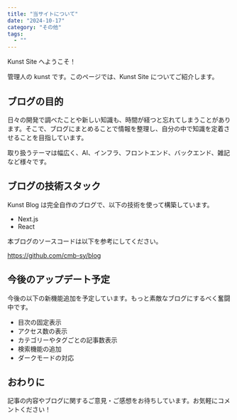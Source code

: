 ```yaml
---
title: "当サイトについて"
date: "2024-10-17"
category: "その他"
tags:
  - ""
---
```


Kunst Site へようこそ！

管理人の kunst です。このページでは、Kunst Site についてご紹介します。

## ブログの目的

日々の開発で調べたことや新しい知識も、時間が経つと忘れてしまうことがあります。そこで、ブログにまとめることで情報を整理し、自分の中で知識を定着させることを目指しています。

取り扱うテーマは幅広く、AI、インフラ、フロントエンド、バックエンド、雑記など様々です。

## ブログの技術スタック

Kunst Blog は完全自作のブログで、以下の技術を使って構築しています。

- Next.js
- React

本ブログのソースコードは以下を参考にしてください。

https://github.com/cmb-sy/blog

## 今後のアップデート予定

今後の以下の新機能追加を予定しています。もっと素敵なブログにするべく奮闘中です。

- 目次の固定表示
- アクセス数の表示
- カテゴリーやタグごとの記事数表示
- 検索機能の追加
- ダークモードの対応

## おわりに

記事の内容やブログに関するご意見・ご感想をお待ちしています。お気軽にコメントください！
